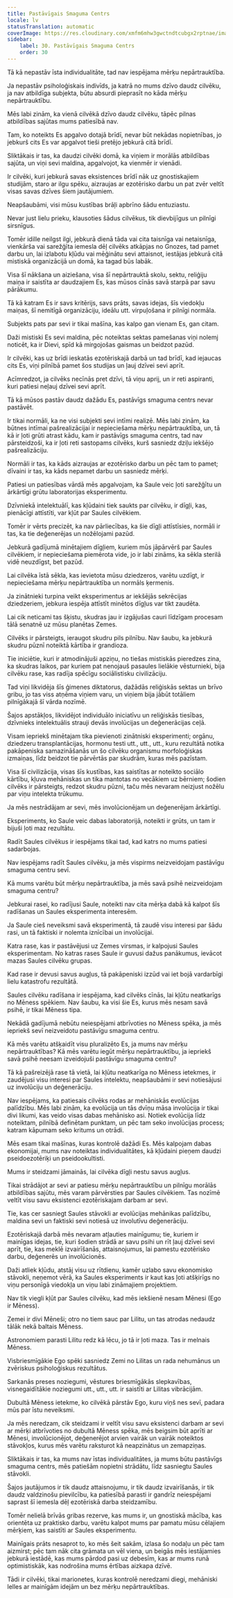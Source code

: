 ```yaml
---
title: Pastāvīgais Smaguma Centrs
locale: lv
statusTranslation: automatic
coverImage: https://res.cloudinary.com/xmfm6mhw3gwctndtcubgx2rptnae/image/upload/v1740468922/small_cover_tratado_de_psicologia_revolucionaria_a4c0dca4e0.webp
sidebar:
    label: 30. Pastāvīgais Smaguma Centrs
    order: 30
---
```

Tā kā nepastāv īsta individualitāte, tad nav iespējama mērķu nepārtrauktība.

Ja nepastāv psiholoģiskais indivīds, ja katrā no mums dzīvo daudz cilvēku, ja nav atbildīga subjekta, būtu absurdi pieprasīt no kāda mērķu nepārtrauktību.

Mēs labi zinām, ka vienā cilvēkā dzīvo daudz cilvēku, tāpēc pilnas atbildības sajūtas mums patiesībā nav.

Tam, ko noteikts Es apgalvo dotajā brīdī, nevar būt nekādas nopietnības, jo jebkurš cits Es var apgalvot tieši pretējo jebkurā citā brīdī.

Sliktākais ir tas, ka daudzi cilvēki domā, ka viņiem ir morālās atbildības sajūta, un viņi sevi maldina, apgalvojot, ka vienmēr ir vienādi.

Ir cilvēki, kuri jebkurā savas eksistences brīdī nāk uz gnostiskajiem studijām, staro ar ilgu spēku, aizraujas ar ezotērisko darbu un pat zvēr veltīt visas savas dzīves šiem jautājumiem.

Neapšaubāmi, visi mūsu kustības brāļi apbrīno šādu entuziastu.

Nevar just lielu prieku, klausoties šādus cilvēkus, tik dievbijīgus un pilnīgi sirsnīgus.

Tomēr idille neilgst ilgi, jebkurā dienā tāda vai cita taisnīga vai netaisnīga, vienkārša vai sarežģīta iemesla dēļ cilvēks atkāpjas no Gnozes, tad pamet darbu un, lai izlabotu kļūdu vai mēģinātu sevi attaisnot, iestājas jebkurā citā mistiskā organizācijā un domā, ka tagad būs labāk.

Visa šī nākšana un aiziešana, visa šī nepārtrauktā skolu, sektu, reliģiju maiņa ir saistīta ar daudzajiem Es, kas mūsos cīnās savā starpā par savu pārākumu.

Tā kā katram Es ir savs kritērijs, savs prāts, savas idejas, šīs viedokļu maiņas, šī nemitīgā organizāciju, ideālu utt. virpuļošana ir pilnīgi normāla.

Subjekts pats par sevi ir tikai mašīna, kas kalpo gan vienam Es, gan citam.

Daži mistiski Es sevi maldina, pēc noteiktas sektas pamešanas viņi nolemj noticēt, ka ir Dievi, spīd kā mirgojošas gaismas un beidzot pazūd.

Ir cilvēki, kas uz brīdi ieskatās ezotēriskajā darbā un tad brīdī, kad iejaucas cits Es, viņi pilnībā pamet šos studijas un ļauj dzīvei sevi aprīt.

Acīmredzot, ja cilvēks necīnās pret dzīvi, tā viņu aprij, un ir reti aspiranti, kuri patiesi neļauj dzīvei sevi aprīt.

Tā kā mūsos pastāv daudz dažādu Es, pastāvīgs smaguma centrs nevar pastāvēt.

Ir tikai normāli, ka ne visi subjekti sevi intīmi realizē. Mēs labi zinām, ka būtnes intīmai pašrealizācijai ir nepieciešama mērķu nepārtrauktība, un, tā kā ir ļoti grūti atrast kādu, kam ir pastāvīgs smaguma centrs, tad nav pārsteidzoši, ka ir ļoti reti sastopams cilvēks, kurš sasniedz dziļu iekšējo pašrealizāciju.

Normāli ir tas, ka kāds aizraujas ar ezotērisko darbu un pēc tam to pamet; dīvaini ir tas, ka kāds nepamet darbu un sasniedz mērķi.

Patiesi un patiesības vārdā mēs apgalvojam, ka Saule veic ļoti sarežģītu un ārkārtīgi grūtu laboratorijas eksperimentu.

Dzīvniekā intelektuālī, kas kļūdaini tiek saukts par cilvēku, ir dīgļi, kas, pienācīgi attīstīti, var kļūt par Saules cilvēkiem.

Tomēr ir vērts precizēt, ka nav pārliecības, ka šie dīgļi attīstīsies, normāli ir tas, ka tie deģenerējas un nožēlojami pazūd.

Jebkurā gadījumā minētajiem dīgļiem, kuriem mūs jāpārvērš par Saules cilvēkiem, ir nepieciešama piemērota vide, jo ir labi zināms, ka sēkla sterilā vidē neuzdīgst, bet pazūd.

Lai cilvēka īstā sēkla, kas ievietota mūsu dziedzeros, varētu uzdīgt, ir nepieciešama mērķu nepārtrauktība un normāls ķermenis.

Ja zinātnieki turpina veikt eksperimentus ar iekšējās sekrēcijas dziedzeriem, jebkura iespēja attīstīt minētos dīgļus var tikt zaudēta.

Lai cik neticami tas šķistu, skudras jau ir izgājušas cauri līdzīgam procesam tālā senatnē uz mūsu planētas Zemes.

Cilvēks ir pārsteigts, ieraugot skudru pils pilnību. Nav šaubu, ka jebkurā skudru pūznī noteiktā kārtība ir grandioza.

Tie iniciētie, kuri ir atmodinājuši apziņu, no tiešas mistiskās pieredzes zina, ka skudras laikos, par kuriem pat nenojauš pasaules lielākie vēsturnieki, bija cilvēku rase, kas radīja spēcīgu sociālistisku civilizāciju.

Tad viņi likvidēja šīs ģimenes diktatorus, dažādās reliģiskās sektas un brīvo gribu, jo tas viss atņēma viņiem varu, un viņiem bija jābūt totāliem pilnīgākajā šī vārda nozīmē.

Šajos apstākļos, likvidējot individuālo iniciatīvu un reliģiskās tiesības, dzīvnieks intelektuālis strauji devās involūcijas un deģenerācijas ceļā.

Visam iepriekš minētajam tika pievienoti zinātniski eksperimenti; orgānu, dziedzeru transplantācijas, hormonu testi utt., utt., utt., kuru rezultātā notika pakāpeniska samazināšanās un šo cilvēku organismu morfoloģiskas izmaiņas, līdz beidzot tie pārvērtās par skudrām, kuras mēs pazīstam.

Visa šī civilizācija, visas šīs kustības, kas saistītas ar noteikto sociālo kārtību, kļuva mehāniskas un tika mantotas no vecākiem uz bērniem; šodien cilvēks ir pārsteigts, redzot skudru pūzni, taču mēs nevaram neizjust nožēlu par viņu intelekta trūkumu.

Ja mēs nestrādājam ar sevi, mēs involūcionējam un deģenerējam ārkārtīgi.

Eksperiments, ko Saule veic dabas laboratorijā, noteikti ir grūts, un tam ir bijuši ļoti maz rezultātu.

Radīt Saules cilvēkus ir iespējams tikai tad, kad katrs no mums patiesi sadarbojas.

Nav iespējams radīt Saules cilvēku, ja mēs vispirms neizveidojam pastāvīgu smaguma centru sevī.

Kā mums varētu būt mērķu nepārtrauktība, ja mēs savā psihē neizveidojam smaguma centru?

Jebkurai rasei, ko radījusi Saule, noteikti nav cita mērķa dabā kā kalpot šīs radīšanas un Saules eksperimenta interesēm.

Ja Saule cieš neveiksmi savā eksperimentā, tā zaudē visu interesi par šādu rasi, un tā faktiski ir nolemta iznīcībai un involūcijai.

Katra rase, kas ir pastāvējusi uz Zemes virsmas, ir kalpojusi Saules eksperimentam. No katras rases Saule ir guvusi dažus panākumus, ievācot mazas Saules cilvēku grupas.

Kad rase ir devusi savus augļus, tā pakāpeniski izzūd vai iet bojā vardarbīgi lielu katastrofu rezultātā.

Saules cilvēku radīšana ir iespējama, kad cilvēks cīnās, lai kļūtu neatkarīgs no Mēness spēkiem. Nav šaubu, ka visi šie Es, kurus mēs nesam savā psihē, ir tikai Mēness tipa.

Nekādā gadījumā nebūtu neiespējami atbrīvoties no Mēness spēka, ja mēs iepriekš sevī neizveidotu pastāvīgu smaguma centru.

Kā mēs varētu atšķaidīt visu pluralizēto Es, ja mums nav mērķu nepārtrauktības? Kā mēs varētu iegūt mērķu nepārtrauktību, ja iepriekš savā psihē neesam izveidojuši pastāvīgu smaguma centru?

Tā kā pašreizējā rase tā vietā, lai kļūtu neatkarīga no Mēness ietekmes, ir zaudējusi visu interesi par Saules intelektu, neapšaubāmi ir sevi notiesājusi uz involūciju un deģenerāciju.

Nav iespējams, ka patiesais cilvēks rodas ar mehāniskās evolūcijas palīdzību. Mēs labi zinām, ka evolūcija un tās dvīņu māsa involūcija ir tikai divi likumi, kas veido visas dabas mehānisko asi. Notiek evolūcija līdz noteiktam, pilnībā definētam punktam, un pēc tam seko involūcijas process; katram kāpumam seko kritums un otrādi.

Mēs esam tikai mašīnas, kuras kontrolē dažādi Es. Mēs kalpojam dabas ekonomijai, mums nav noteiktas individualitātes, kā kļūdaini pieņem daudzi pseidoezotēriķi un pseidookultisti.

Mums ir steidzami jāmainās, lai cilvēka dīgļi nestu savus augļus.

Tikai strādājot ar sevi ar patiesu mērķu nepārtrauktību un pilnīgu morālās atbildības sajūtu, mēs varam pārvērsties par Saules cilvēkiem. Tas nozīmē veltīt visu savu eksistenci ezotēriskajam darbam ar sevi.

Tie, kas cer sasniegt Saules stāvokli ar evolūcijas mehānikas palīdzību, maldina sevi un faktiski sevi notiesā uz involutīvu deģenerāciju.

Ezotēriskajā darbā mēs nevaram atļauties mainīgumu; tie, kuriem ir mainīgas idejas, tie, kuri šodien strādā ar savu psihi un rīt ļauj dzīvei sevi aprīt, tie, kas meklē izvairīšanās, attaisnojumus, lai pamestu ezotērisko darbu, deģenerēs un involūcionēs.

Daži atliek kļūdu, atstāj visu uz rītdienu, kamēr uzlabo savu ekonomisko stāvokli, neņemot vērā, ka Saules eksperiments ir kaut kas ļoti atšķirīgs no viņu personīgā viedokļa un viņu labi zināmajiem projektiem.

Nav tik viegli kļūt par Saules cilvēku, kad mēs iekšienē nesam Mēnesi (Ego ir Mēness).

Zemei ir divi Mēneši; otro no tiem sauc par Lilitu, un tas atrodas nedaudz tālāk nekā baltais Mēness.

Astronomiem parasti Lilitu redz kā lēcu, jo tā ir ļoti maza. Tas ir melnais Mēness.

Visbriesmīgākie Ego spēki sasniedz Zemi no Lilitas un rada nehumānus un zvēriskus psiholoģiskus rezultātus.

Sarkanās preses noziegumi, vēstures briesmīgākās slepkavības, visnegaidītākie noziegumi utt., utt., utt. ir saistīti ar Lilitas vibrācijām.

Dubultā Mēness ietekme, ko cilvēkā pārstāv Ego, kuru viņš nes sevī, padara mūs par īstu neveiksmi.

Ja mēs neredzam, cik steidzami ir veltīt visu savu eksistenci darbam ar sevi ar mērķi atbrīvoties no dubultā Mēness spēka, mēs beigsim būt aprīti ar Mēnesi, involūcionējot, deģenerējot arvien vairāk un vairāk noteiktos stāvokļos, kurus mēs varētu raksturot kā neapzinātus un zemapziņas.

Sliktākais ir tas, ka mums nav īstas individualitātes, ja mums būtu pastāvīgs smaguma centrs, mēs patiešām nopietni strādātu, līdz sasniegtu Saules stāvokli.

Šajos jautājumos ir tik daudz attaisnojumu, ir tik daudz izvairīšanās, ir tik daudz valdzinošu pievilcību, ka patiesībā parasti ir gandrīz neiespējami saprast šī iemesla dēļ ezotēriskā darba steidzamību.

Tomēr nelielā brīvās gribas rezerve, kas mums ir, un gnostiskā mācība, kas orientēta uz praktisko darbu, varētu kalpot mums par pamatu mūsu cēlajiem mērķiem, kas saistīti ar Saules eksperimentu.

Mainīgais prāts nesaprot to, ko mēs šeit sakām, izlasa šo nodaļu un pēc tam aizmirst; pēc tam nāk cita grāmata un vēl viena, un beigās mēs iestājamies jebkurā iestādē, kas mums pārdod pasi uz debesīm, kas ar mums runā optimistiskāk, kas nodrošina mums ērtības aizkapa dzīvē.

Tādi ir cilvēki, tikai marionetes, kuras kontrolē neredzami diegi, mehāniski lelles ar mainīgām idejām un bez mērķu nepārtrauktības.
